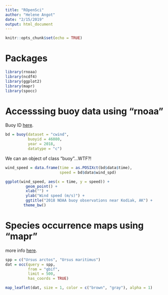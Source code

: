 ```yaml
---
title: "ROpenSci"
author: "Helene Angot"
date: "2/15/2019"
output: html_document
---
```


```r
knitr::opts_chunk$set(echo = TRUE)
```

# Packages

```r
library(rnoaa)
library(ncdf4)
library(ggplot2)
library(mapr)
library(spocc)
```

# Accesssing buoy data using "rnoaa"

Buoy ID [here](https://www.ndbc.noaa.gov).

```r
bd = buoy(dataset = "cwind",
          buoyid = 46080,
          year = 2018,
          datatype = "c")
```

We can an object of class "buoy"...WTF?!

```r
wind_speed = data.frame(time = as.POSIXct(bd$data$time),
                        speed = bd$data$wind_spd)
```

```r
ggplot(wind_speed, aes(x = time, y = speed)) +
         geom_point() +
         xlab("") +
         ylab("Wind speed (m/s)") +
         ggtitle("2018 NOAA buoy observations near Kodiak, AK") +
        theme_bw()
```

# Species occurrence maps using "mapr"

more info [here](https://github.com/ropensci/mapr).

```r
spp = c("Ursus arctos", "Ursus maritimus")
dat = occ(query = spp, 
          from = "gbif", 
          limit = 500, 
          has_coords = TRUE)
```

```r
map_leaflet(dat, size = 1, color = c("brown", "gray"), alpha = 1)
```
